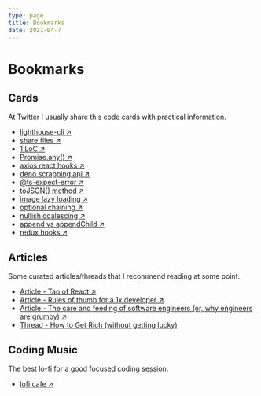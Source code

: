 ```yaml
---
type: page
title: Bookmarks
date: 2021-04-7
---
```


# Bookmarks

## Cards

At Twitter I usually share this code cards with practical information.

- [lighthouse-cli ↗ ](https://twitter.com/lndgalante/status/1399372005921767424)
- [share files ↗ ](https://twitter.com/lndgalante/status/1397576166538686466)
- [1 LoC ↗ ](https://twitter.com/lndgalante/status/1391782613585596416)
- [Promise.any() ↗ ](https://twitter.com/lndgalante/status/1386713959110168581)
- [axios react hooks ↗ ](https://twitter.com/lndgalante/status/1385266626149421056)
- [deno scrapping api ↗ ](https://twitter.com/lndgalante/status/1380555475075411973)
- [@ts-expect-error ↗ ](https://twitter.com/lndgalante/status/1377972650992107520)
- [toJSON() method ↗ ](https://twitter.com/lndgalante/status/1375473023894102018)
- [image lazy loading ↗ ](https://twitter.com/lndgalante/status/1370039387069759491)
- [optional chaining ↗ ](https://twitter.com/lndgalante/status/1367864046888902659)
- [nullish coalescing ↗ ](https://twitter.com/lndgalante/status/1367138430640156683)
- [append vs appendChild ↗ ](https://twitter.com/lndgalante/status/1365349762522902530)
- [redux hooks ↗ ](https://twitter.com/lndgalante/status/1365055894875222016)

## Articles

Some curated articles/threads that I recommend reading at some point.

- [Article - Tao of React ↗ ](https://alexkondov.com/tao-of-react)
- [Article - Rules of thumb for a 1x developer ↗ ](https://muldoon.cloud/programming/2020/04/17/programming-rules-thumb.html)
- [Article - The care and feeding of software engineers (or, why engineers are grumpy) ↗ ](https://humanwhocodes.com/blog/2012/06/12/the-care-and-feeding-of-software-engineers-or-why-engineers-are-grumpy)
- [Thread - How to Get Rich (without getting lucky)](https://twitter.com/naval/status/1002103360646823936)

## Coding Music

The best lo-fi for a good focused coding session.

- [lofi.cafe ↗ ](https://lofi.cafe)
